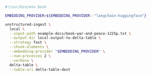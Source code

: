 ```bash Shell
#!/usr/bin/env bash

EMBEDDING_PROVIDER=${EMBEDDING_PROVIDER:-"langchain-huggingface"}

unstructured-ingest \
  local \
  --input-path example-docs/book-war-and-peace-1225p.txt \
  --output-dir local-output-to-delta-table \
  --strategy fast \
  --chunk-elements \
  --embedding-provider "$EMBEDDING_PROVIDER" \
  --num-processes 2 \
  --verbose \
  delta-table \
  --table-uri delta-table-dest
```
